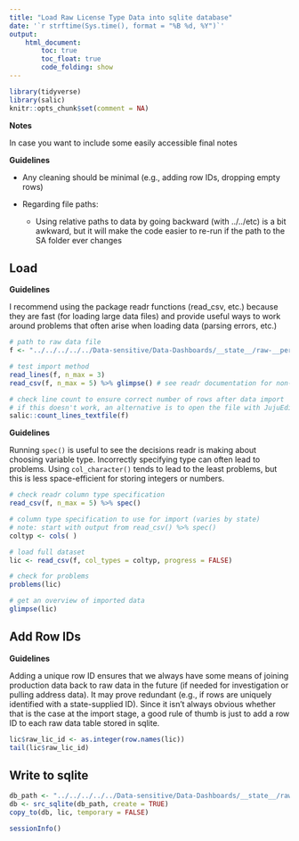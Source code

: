```yaml
---
title: "Load Raw License Type Data into sqlite database"
date: '`r strftime(Sys.time(), format = "%B %d, %Y")`'
output: 
    html_document:
        toc: true
        toc_float: true
        code_folding: show
---
```


```r
library(tidyverse)
library(salic)
knitr::opts_chunk$set(comment = NA)
```

**Notes**

In case you want to include some easily accessible final notes

**Guidelines**

- Any cleaning should be minimal (e.g., adding row IDs, dropping empty rows)

- Regarding file paths:
    + Using relative paths to data by going backward (with ../../etc) is a bit awkward, but it will make the code easier to re-run if the path to the SA folder ever changes


## Load

**Guidelines**

I recommend using the package readr functions (read_csv, etc.) because they are fast (for loading large data files) and provide useful ways to work around problems that often arise when loading data (parsing errors, etc.)

```r
# path to raw data file
f <- "../../../../../Data-sensitive/Data-Dashboards/__state__/raw-__period__/"

# test import method
read_lines(f, n_max = 3)
read_csv(f, n_max = 5) %>% glimpse() # see readr documentation for non-csv formats

# check line count to ensure correct number of rows after data import
# if this doesn't work, an alternative is to open the file with JujuEdit
salic::count_lines_textfile(f)
```


**Guidelines** 

Running `spec()` is useful to see the decisions readr is making about choosing variable type. Incorrectly specifying type can often lead to problems. Using `col_character()` tends to lead to the least problems, but this is less space-efficient for storing integers or numbers.

```r
# check readr column type specification
read_csv(f, n_max = 5) %>% spec() 

# column type specification to use for import (varies by state)
# note: start with output from read_csv() %>% spec()
coltyp <- cols( )

# load full dataset
lic <- read_csv(f, col_types = coltyp, progress = FALSE)

# check for problems
problems(lic)

# get an overview of imported data
glimpse(lic)
```


## Add Row IDs

**Guidelines**

Adding a unique row ID ensures that we always have some means of joining production data back to raw data in the future (if needed for investigation or pulling address data). It may prove redundant (e.g., if rows are uniquely identified with a state-supplied ID). Since it isn't always obvious whether that is the case at the import stage, a good rule of thumb is just to add a row ID to each raw data table stored in sqlite.

```r
lic$raw_lic_id <- as.integer(row.names(lic))
tail(lic$raw_lic_id)
```


## Write to sqlite

```r
db_path <- "../../../../../Data-sensitive/Data-Dashboards/__state__/raw-__period__.sqlite3"
db <- src_sqlite(db_path, create = TRUE)
copy_to(db, lic, temporary = FALSE)
```

```r
sessionInfo()
```
